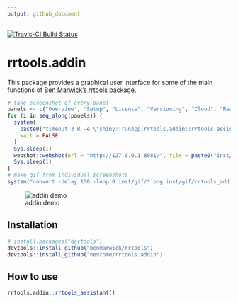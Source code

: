 ```yaml
---
output: github_document
---
```


[![Travis-CI Build Status](https://travis-ci.org/nevrome/rrtools.addin.svg?branch=master)](https://travis-ci.org/nevrome/rrtools.addin)

# rrtools.addin

This package provides a graphical user interface for some of the main functions of [Ben Marwick's rrtools package](https://github.com/benmarwick/rrtools).

```r
# take screenshot of every panel
panels <- c("Overview", "Setup", "License", "Versioning", "Cloud", "Readme", "File structure", "Virtualisation", "CI", "Tests")
for (i in seq_along(panels)) {
  system(
    paste0("timeout 3 R -e \"shiny::runApp(rrtools.addin::rrtools_assistant(startpanel = '", panels[i], "', run_app = FALSE), port = 8081, launch.browser = FALSE)\""), 
    wait = FALSE
  )
  Sys.sleep(1)
  webshot::webshot(url = "http://127.0.0.1:8081/", file = paste0("inst/gif/webshot_", 100 + i, "_", ".png"), vwidth = 1200, vheight = 500)
  Sys.sleep(1)
}
# make gif from individual screenshots
system("convert -delay 150 -loop 0 inst/gif/*.png inst/gif/rrtools_addin_demo.gif")
```

![addin demo](https://github.com/nevrome/rrtools.addin/raw/master/inst/gif/rrtools_addin_demo.gif)

## Installation

```r
# install.packages("devtools")
devtools::install_github("benmarwick/rrtools")
devtools::install_github("nevrome/rrtools.addin")
```

## How to use

```r
rrtools.addin::rrtools_assistant()
```
